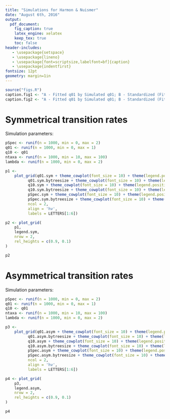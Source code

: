```yaml
---
title: "Simulations for Harmon & Nuismer"
date: "August 6th, 2016"
output:
  pdf_document:
    fig_caption: true
    latex_engine: xelatex
    keep_tex: true
    toc: false
header-includes:
   - \usepackage{setspace}
   - \usepackage{lineno}
   - \usepackage[font=scriptsize,labelfont=bf]{caption}
   - \usepackage{indentfirst}
fontsize: 12pt
geometry: margin=1in
---
```

\linenumbers
\pagenumbering{gobble}
\setlength{\parindent}{1.0cm}
\raggedright


```r
source("figs.R")
caption.fig1 <- "A - Fitted q01 by Simulated q01; B - Standardized (Fitted q01 - Simulated q01) by Number of Taxa (values above 0 indicate overestimation, and below 0 indicate underestimation); C - Fitted q10 by Simulated q10; D - Standardized (Fitted q01 - Simulated q01) by Number of Taxa (values above 0 indicate overestimation, and below 0 indicate underestimation); E - Fitted pSpec by Simulated pSpec; F - Standardized (Fitted pSpec - Simulated pSpec) by Number of Taxa (values above 0 indicate overestimation, and below 0 indicate underestimation)"
caption.fig2 <- "A - Fitted q01 by Simulated q01; B - Standardized (Fitted q01 - Simulated q01) by Number of Taxa (values above 0 indicate overestimation, and below 0 indicate underestimation); C - Fitted q10 by Simulated q10; D - Standardized (Fitted q01 - Simulated q01) by Number of Taxa (values above 0 indicate overestimation, and below 0 indicate underestimation); E - Fitted pSpec by Simulated pSpec; F - Standardized (Fitted pSpec - Simulated pSpec) by Number of Taxa (values above 0 indicate overestimation, and below 0 indicate underestimation)"
```


# Symmetrical transition rates
Simulation parameters:
```r
pSpec <- runif(n = 1000, min = 0, max = 2)
q01 <- runif(n = 1000, min = 0, max = 1)
q10 <- q01
ntaxa <- runif(n = 1000, min = 10, max = 100)
lambda <- runif(n = 1000, min = 0, max = 2)
```

```r
p1 <-
    plot_grid(q01.sym + theme_cowplot(font_size = 10) + theme(legend.position = "none"),
          q01.sym.bytreesize + theme_cowplot(font_size = 10) + theme(legend.position = "none"),
          q10.sym + theme_cowplot(font_size = 10) + theme(legend.position = "none"),
          q10.sym.bytreesize + theme_cowplot(font_size = 10) + theme(legend.position = "none"),
          pSpec.sym + theme_cowplot(font_size = 10) + theme(legend.position = "none"),
          pSpec.sym.bytreesize + theme_cowplot(font_size = 10) + theme(legend.position = "none"),
          ncol = 2,
          align = 'hv',
          labels = LETTERS[1:6])

p2 <- plot_grid(
    p1,
    legend.sym,
    nrow = 2,
    rel_heights = c(0.9, 0.1)
)

p2
```

\newpage

# Asymmetrical transition rates
Simulation parameters:
```r
pSpec <- runif(n = 1000, min = 0, max = 2)
q01 <- runif(n = 1000, min = 0, max = 1)
q10 <- q01
ntaxa <- runif(n = 1000, min = 10, max = 100)
lambda <- runif(n = 1000, min = 0, max = 2)
```

```r
p3 <-
    plot_grid(q01.asym + theme_cowplot(font_size = 10) + theme(legend.position = "none"),
          q01.asym.bytreesize + theme_cowplot(font_size = 10) + theme(legend.position = "none"),
          q10.asym + theme_cowplot(font_size = 10) + theme(legend.position = "none"),
          q10.asym.bytreesize + theme_cowplot(font_size = 10) + theme(legend.position = "none"),
          pSpec.asym + theme_cowplot(font_size = 10) + theme(legend.position = "none"),
          pSpec.asym.bytreesize + theme_cowplot(font_size = 10) + theme(legend.position = "none"),
          ncol = 2,
          align = 'hv',
          labels = LETTERS[1:6])

p4 <- plot_grid(
    p3,
    legend.asym,
    nrow = 2,
    rel_heights = c(0.9, 0.1)
)

p4
```



